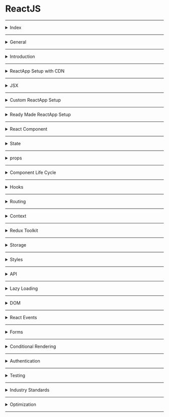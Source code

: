 # ReactJS

---

<details>
<summary>Index</summary>

## Index
* General 
* Introduction
* ReactApp Setup with CDN
* JSX
* Custom ReactApp Setup
* Ready Made ReactApp Setup
* React Component
* State
* props
* Component Life Cycle
* Hooks
* Routing
* Context
* Redux Toolkit
* Storage
* Styles
* API
* Lazy Loading
* DOM
* React Events
* Forms
* Conditional Rendering
* Authentication
* Testing
* Industry Standards
* Optimization

</details>

---

<details>
<summary>General</summary>

## General

### Emmet
Emmet is a tool that helps developers write and edit code more quickly. 
It provides a collection of shortcuts that can be expanded into full blocks of code with a simple command.
* Show the Suggestions : `ctrl + spacebar`

### Chrome Shortcuts : 
`ctrl + shift + j => open console `
`F12 => close console`

</details>

---

<details>
<summary>Introduction</summary>

## Introduction

### ReactJS
* __React JS__ is an open-source JavaScript library. It was developed by Facebook. 
* React code written by Facebook developers, and maintained by Facebook.
* ReactJS is used to building __user interfaces__.  
* we can create __Single Page Applications (SPA)__ by using ReactJS.
* React allows us to create __reusable components__ and __Composable Components__. 
* React at the end of the day is just Javascript.

 ### Advantages of ReactJS
 * Open Source
 * Easy to Learn
 * Large Community
 * SPA Applications
 * Reusable of components
 * Virtual DOM

 ### React Version
Now I am using latest version.
  `react@18.2.0`

</details>

---

<details>
<summary>ReactApp Setup with CDN</summary>

## ReactApp Setup with CDN

### Running Javascript in HTML
We can run JavaScript in HTML using the HTML `<script>` element. It is used to include JavaScript in HTML.
Here the __type__ attribute specifies the type of the `<script>`.

```html
<script type="text/javascript">
    const rootElement = document.getElementById("root");

    const element = document.createElement("h1");
    element.textContent = "Hello World!";
    element.classList.add("greeting");
    console.log(element)

    rootElement.appendChild(element);
</script>
```

### Running External Javascript in HTML
We can run JavaScript in HTML using the HTML `<script>` element. It is used to include JavaScript in HTML.
Here the __type__ attribute specifies the type of the `<script>`.
To include an external JavaScript file, we can use the HTML `<script>` element with the attribute __src__.
The __src__ attribute specifies the path of an external JS file.

```html 
<!--JS Code-->
<script type="text/javascript" src="./index.js">

```

### ReactJS with CDN

#### CDN 
__CDN__ stands for __Content Delivery Network__  
* React CDN code is a plain javascript, So ReactJS is javascript library.
* with React CDNs Browser understand the React JS.

```html 
    <!--CDN Links-->
    <script crossorigin src="https://unpkg.com/react@18/umd/react.development.js"></script>  <!--React-->
    <script crossorigin src="https://unpkg.com/react-dom@18/umd/react-dom.development.js"></script> <!--ReactDOM-->
```

* Why two CDN files?
   - React not only works on browsers, it also works on mobile phones as __react Native__.
   - React works on different places.  

* Now we can Write ReactJS code in external js file.


### React Element
* `React.createElement()` method used to create an element using React JS.  
* It is similar to the `document.createElement()` method in regular Javascript.
* Syntax : `React.createElement(type, {attributes}, children)`
* type => tag names => `h1`, `div`
* attributes => `className`, `onClick`, `id`
* children => `"Hello World"`, `<h1>Hello Universe</h1>` 

* attributes and children are optional.

```js 
// Heading Element
const Heading = React.createElement("h1", {className: 'greeting'}, "Hello World")
```

### ReactDOM
__ReactDOM__ connect to the __Real DOM__.
* `ReactDOM.render()` method is used to display the React element.
* Syntax : `ReactDOM.render(reactElement, container); `

reactElement => What to render 
container => where to render


#### Example 

```js 
/*
// html code
<div id="root">
	<div class="parent">
		<div class="child">
			<h1 class="greeting">Hello World!</h1>
			<h1 class="greeting">Hello Universe!</h1>
		</div>
	</div>
</div>
*/

// what to render => // (type, {attributes}, children)
const heading1 = React.createElement(
	'h1',
	{ className: 'greeting' },
	'Hello World!',
);
const heading2 = React.createElement(
	'h1',
	{ className: 'greeting' },
	'Hello Universe!',
);
const child = React.createElement('div', { className: 'child' }, [
	heading1,
	heading2,
]);
const parent = React.createElement('div', { className: 'parent' }, child);
console.log(parent); // Object

// where to render
const rootElement = document.getElementById('root');

// Create root
const root = ReactDOM.createRoot(rootElement);

// Render
root.render(parent);

```

</details>

---

<details>
<summary>JSX</summary>

## JSX
__JSX__ stands for __JavaScript XML__
* ReactJS introduced a new HTML like syntax named JSX to create elements. So, JSX makes life easier.
* Web browsers can only read regular JS.
* Our browser cannot understand JSX.
* JSX needs to be converted to the regular JS by using Babel.
* JSX allows us to write HTML like Syntax in JavaScript without any `React.createElement()` method.

```js
// JSX Syntax
const element = <h1 className="greeting">Hello World!</h1>;
```

### Babel
* Babel is a JavaScript transpiler.
* Babel converts JSX into Javascript functions that understand the React. 
* React elements are converted into Regular JS.
* We can write a React component without using JSX.
* Anything you can do with JSX can also be done with JavaScript also.
* Flow : JSX => React.createElement() -> Object => HTML code


```js
// BABEL CDN
<script src="https://unpkg.com/@babel/standalone/babel.min.js"></script>
```

```js 

// Without JSX
const Heading = React.createElement(
	'h1',
	{ className: 'greeting' },
	'Hello World!',
);
```

```js 


// With JSX
const Heading = <h1 className="greeting">Hello World!</h1>
```

### JS Code in JSX
we can use curly braces `{}` to write any JS code inside __JSX__.

```js 
 {/* Single line JSX Comment*/}

{/* 
Multiline JSX Comment
Multiline JSX Comment
*/}

const number = 26;
const calculation = <h1>{100+200}</h1>
const dynamicVariable = <h1>{number}</h1>
const templateLiteral = <h1>{`My age is ${number}`}</h1>

```

### React Fragment 
* __Fragment__ is used to return multiple elements from a React component.
*  __Fragment__ is used to group a list of children without adding extra node to the DOM.  
* The __Fragment__ is an alternate way to return a single JSX element. 
* `<></>` is the shorthand tag for `React.Fragment`. 
* The only difference between `<React.Fragment></React.Fragment>` and `<></>` is that the `<></>` does not support the `key` attribute.

```js 
return (
<React.Fragment>
    <Header/>
    <Body/>
    <Footer/>
</React.Fragment>
)

```

```js 
return(
<>
    <Header/>
    <Body/>
    <Footer/>
</>
)

```

```js 
return(
<>
    <Header/>
    <>
        <SideBar>
        <Body/>
    </>
    <Footer/>
</>
)
```

</details>

--- 

<details>
<summary>Custom ReactApp Setup</summary>

## Custom ReactApp Setup

### npm
npm is a packages' manager.
Generally we can say  __node package manager__, but it has no abbreviation.
npm is a standard central repository for all the node packages.
we can easily install any __Node.js__ package or library by using the `npm` command followed by the name of the package.  
Example : `npm install react`


### Local __npm__
Local `npm` helps in managing our React project __dependencies__ by creating a `package.json` file. 
This `package.json` file contains information about our project and the specific packages it depends on. 
It keeps track of the package versions used in our project.
* we use __Local npm__ because we want a lot of packages in our ReactApp.
* `npm` simplifies the process of installing and managing packages in our Node.js projects by providing a centralized repository and a command-line interface to install packages with ease.

### ReactApp Setup
1. Local `npm` setup   
   - `npm init` : This command allows you to provide your own configuration for create `package.json` file.
   - `npm init -y` : This command automatically creates the `package.json` file with default settings, skipping the custom configuration. 
2. `package.json` 
   - This file is mandatory for every project.
   - It is automatically created after `npm` setup.
   - It is used to manage information about the ReactApp, such as its name, version, dependencies, and more.
3. install `DevDependencies`
    - DevDependencies are dependencies required for development purposes only.
    - `DevDependencies` should contain modules/packages a developer needs during development.
    - These packages are necessary only while you are developing your project, not necessary on production.
    - such as, `parcel, webpack, vite`.
   `npm install -D parcel`
4. install `Dependencies`
   - Dependencies are the normal dependencies required for the ReactApp to work.
   - `npm install react` 
   - `npm install react-dom`   
5. `package-lock.json`
   - It is automatically created after dependencies installation.
   - It maintains the exact versions of dependencies.
   - It also keeps track of all the exact versions of the dependencies used in the ReactApp.
6. commands
    - The `npm install` command is used to recreate the node_modules directory.
    - It reads the package.json file and installs all the required packages mentioned in the file.
 

### Versions 
In the `package.json` file, the ~ and ^ symbols are used to define the version ranges for the packages installed.
**~** or **^** in `package.json` file : 
These are used with the versions of the package installed.

* **~**: It will update you to all future patch versions but without incrementing the minor version.
* **^** : It will update you to all future minor/patch versions without incrementing the major version.
* If none of them is present, that means only the version specified in `package.json` file is used in the development.

For example  in `package.json` file:

 ```js
"devDependencies": {
    "parcel": "^2.10.3" // ^ => Will automatically update to future minor upgrades
}
```

 ```js
"devDependencies": {
    "parcel": "~2.10.3" // ~ => Will automatically update to future patch upgrades
}
```

 ```js
"devDependencies": {
    "parcel": "2.10.3" // No automatic upgrade
}
```

### npx
   - `npx` is a tool that comes with `npm`, when you installed npm above 5.2.0 version then automatically `npx` will be installed. It is a npm package runner that can execute any package that you want from the npm.
   - `npx` command is used to execute the package.
   - Example : `npx parcel index.html`
   - After Executing `npx parcel index.html` package Automatically two Folders are created .
      * `.parcel-cache`
      * `dist`

### node_modules
- `node_modules` folder like a cache for the external modules that your project depends upon.
- The `npm install` command is used to recreate the node_modules directory using the `package-lock.json` file.
- When you `npm install` them, they are downloaded from the web and copied into the node_modules folder and Nodejs is trained to look for them there when you import them(without a specific path).
- Here we can store all the superpowers.
- `Don't push node_modules`in GitHub because it contains lots of files(more than 200 MB), it will cost you memory space.
- we don't put "node_modules" into git, because our `package-lock.json` file have sufficient information to recreate node_modules.  
`package-lock.json` file keep & maintain the versions of everything in node_modules.

### Scripts 
  * server start
     - we can add key for avoiding every time start server `npx parcel index.html`.
     - `"start" : "npx parcel index.html"`
     - Now we can start the server with `npm run start` or `npm start`.
  * App build 
      - `"build": "npx parcel build index.html"`  
      - Now we can build the app with `npm run build`.  	
  * `npx = npm run`  
```js 
   "scripts": {
		"start": "parcel index.html",
		"build": "parcel build index.html",
		"test": "jest"
	},     
```

### stop the server
   - `ctrl + c`

### .gitignore
* Anything which can be auto-generated should be put inside `.gitignore file`.  
* The `.gitignore file` is a text file that tells `Git` which files or folders to `ignore` in a project during commit to the repository.  
* For example, For security, the security key files and API keys should get added to the `.gitignore`.

The entries in this `.gitignore` file can also follow a matching pattern.

```bash
# is used to add comments to a .gitignore file

* is used as a wildcard match
/ is used to ignore pathnames relative to the .gitignore file
```

```bash
# Ignore node_modules folder
node_modules

# Ignore all text files
*.txt

# Ignore files related to API keys
.env

```

### package-lock.json
* `package-lock.json` is a file that helps future developers and automated systems to easily download and install the same dependencies as your project.
* It also allows you to switch to previous versions of the dependencies without actually saving changes to the node_modules folder.
* The `package-lock.json` file contains important information about the dependencies and their specific versions used in your project. If you modify or delete this file, it can cause problems with the dependencies when deploying your project in the production environment. It's best not to modify the package-lock.json file because __npm__ automatically handles it for you to ensure the correct dependencies are installed.

### Q: What is the `dist` folder?
we run command `npx parcel index.html` this will create a faster development version of our project & serves it on the server.  
The /dist folder contains the minified version of your source code that is used in production for web applications.  It includes all the necessary files and modules that have been optimized and made as small as possible. This folder holds the final code that is ready to be deployed and used by users.  
`npx parcel build index.html` it creates a lot of things, minify your file. and "parcel will build all the production files to the dist folder".

### Q: What is `browserslist`?
A: `Browserslist` is a tool that allows specifying which browsers should be supported in your frontend app by specifying "queries" in a config file. It's used by frameworks/libraries such as React, Angular and Vue, but it's not limited to them.

### parcel 
parcel is basically a bundler.  
It is bundle our application. 
it takes all your files and bundle into one file.

### App Example 

```js 
import React from 'react';
import ReactDOM from 'react-dom';

// what to render
const parent = (
	<div class="parent">
		<div class="child">
			<h1 className="greeting">Hello World!</h1>
			<h1 className="greeting">Hello Universe!</h1>
		</div>
	</div>
);
console.log(parent); // Object

// where to render
const rootElement = document.getElementById('root');

// Create root
const root = ReactDOM.createRoot(rootElement);

// Render
// The `ReactDOM.render()` method returns only one element in render.
root.render(parent);

```

</details>

--- 

<details>
<summary>Ready Made ReactApp Setup</summary>

## Ready Made ReactApp Setup
Creating a real-world application involves a lot of setup because a large number of components need to be organised.
1. create-react-app
2. create-vite

### Create React Application
1. Install `Node.js` from the official website.
2. Install Create React App globally
    * `npm install -g create-react-app`
3. Create a new React project
    * `npx create-react-app myapp`
    * It generates a ready-made React application setup.
4. Navigate to the project folder
    * `cd myapp`
5. Start the development server 
    * `npm start`
6. Now you can work on your React Project


### Bundler 

#### Javascript Bundlers
* Bundlers are tools that help manage and combine different pieces of JavaScript code. 
* To use a tool or library in our code, we need a package manager like `npm` or `yarn`.  

`npm install webpack --save-dev`
`npm install parcel --save-dev`

In React, to get external functionalities, we use Bundlers.  
1. Parcel
2. Webpack -> Create React App
3. Vite -> React Vite

#### Common Bundler Features
1. Local Server => It creates a Local server 
2. Port Number
3. Tree Shaking
4. Minification
5. HMR (Hot Module Reload) -> File Watcher Algorithm
6. Bundling -> Dev Build
7. Error Suggestions
8. Image Optimization
9. Clearing our code
10. Caching - Faster Builds =>  Super Fast build algorithm
11. Compatible with older version of browser 


### Minification 
* Minification is the process of making your code and markup smaller by removing unnecessary spaces, line breaks, and other characters that are not essential for the code to run correctly. It aims to reduce the size of the files to optimize website performance and improve loading times.
* When you write code or markup for a website or a script file, you typically use indentation, line breaks, and comments to make it more readable and understandable for yourself and other developers. However, when the code gets sent over the internet to the user's browser, all of these extra characters are not necessary for the browser to understand and execute the code.

### Tree Shaking 
* `Tree shaking` is process of removing the unwanted code that we do not use while developing the application. 
* Tree shaking is a dead code elimination technique that is applied when optimizing code.
* Example :  We are importing a library which has a lot of functions (20 functions). then, all those 20 functions will come into your code. But in my app, I may want to use only 1 or 2 out of it.  
Here Parcel will ignore all the unused code.  

### HMR (Hot Module Reload)
* `HMR (Hot Module Replacement)` - adds, or removes modules while an application is running, without a full reload.
* There is `File Watcher Algorith` (Written in C++). It keeps track of all the files which are changing realtime & it tells the server to reload.  


### Q: What is `.parcel-cache`?
A `.parcel-cache` is used by parcel(bundler) to reduce the building time.
It stores information about your project when parcel builds it, so that when it rebuilds, it doesn't have to reparse and re-analyze everything from scratch. It's a key reason why parcel can be so fast in development mode.

### Q: What is the `dist` folder?
we run command `npx parcel index.html` this will create a faster development version of our project & serves it on the server.  
The /dist folder contains the minified version of your source code that is used in production for web applications.  It includes all the necessary files and modules that have been optimized and made as small as possible. This folder holds the final code that is ready to be deployed and used by users.  
`npx parcel build index.html` it creates a lot of things, minify your file. and "parcel will build all the production files to the dist folder".


</details>

---

<details>
<summary>React Component</summary>

## React Component
* A Component is a normal JS function that returns a JSX element. 
* End of the day any Component is JS Object.

```js 
// Component
const Welcome = () => <h1 className="message">Hello World</h1>;
```

* Generally developers are used Component name as PascalCase.
* PascalCase is recommended for naming convention of Component.

### Call the Component

```js
// Return JSX
return (
    <div>
        {Welcome()}
        <Welcome/>
        <Welcome></Welcome>
    </div>
 
)

```

### Call the Element

```js 
const myElement = <h1>Hello World</h1>;
const number = 27;
	// Return JSX
	return (
		<div>
			{/* ----- React Element Calling ----- */}
			{myElement}
			
			{/*----- JScode in JSX-----*/}
			{number}
			<h1>{number}</h1>
			<h1>{`My age is ${number}`}</h1>
			{console.log('Hello JS Code')}
		</div>
	);
```

### Export/Import
In __ES6__, the `export` and `import` keywords are used to write JS code one file and use it in another file.
__ES6__ provides `export` a module and `import` in another module to use it.   

1. Default Export/Import
    - `export default MyComponent`; 
    - `import MyComponent from "./path"`;
2. Named Export/Import
    -   `export const MyComponent1 = <h1>MyComponent</h1>;`
    -   `import {MyComponent} from "./path";`
3. __as__ import 
   - `import {MyComponent as Heading} from "./path"`;  
   - In `*`, it is used to import the whole module as a component and access the components inside the module.

```js
// MyComponent File
export const MyComponent1 = () => {}
export const MyComponent2 = () => {}
export const MyComponent3 = () => {}
``` 

```js
import * as MainComponents from "./MyComponent";

return (
    <MainComponents.MyComponent1 />
    <MainComponents.MyComponent2 />
    <MainComponents.MyComponent3 />
)

```

### We can use `Named export` and `Default export` together.
```js
export const MyComponent1 = () => {}
export const MyComponent2 = () => {}

const MyComponent = () => {}

export default MyComponent;
```

```Javascript
import MyComponent, {MyComponent1, MyComponent2} from "./MyComponent";
```

### Reusable Component
A Component is a piece of code that can be used in various parts of an application.
* We can write Component once and use it multiple times.
* We can use number of times of same component.

```js 
// Import External Components
import Child from './components/Child'

const Parent = () => (
    <div>
        <Child greeting="Hello" name="Praveen Ande"/>
        <Child greeting="Hello" name="Brenden Eich"/>
    </div>
)

// Default Export 
export default Parent;

```

```js 
const Child = (props) => {
// props object Destructuring
const {greeting, name} = props;

// Retur JSX 
return (
       <div>
          {greeting} {name}
       </div>
  );
};
```

### Composable Component
If one Component is used inside another Component. Then it is called Component Composition.

```js 
import MyComponent from "./MyComponent";

return (
    <div>
        <MyComponent/>
        <MyComponent/>
        <MyComponent/>
    </div>
)
```

### HOC
__HOC__ stands for __Higher Order Component__  
A __Higher Order Component__ is function that takes a component and modify some changes and return back as a new component.

```js 
import React from 'react';

// Header component
const Header = () => <h1>This is a header</h1>;

// Define a higher-order component
const withRedColor = (Component) => {
    return () => (
        <div style={{ color: 'red' }}>
            <Component />
        </div>
    );
};

// Usage
const RedHeader = withRedColor(Header);


```

### Pure Function
In Javascript, when functions returns same output when same input is passed is called Pure functions. It is like returning same data for same input. So in pure function output only depend on its input arguments. Pure functions does not produce any side effects as well.

```js
function Add(num1, num2){
  return num1 + num2;
}

let output = Add(1,2);
console.log(output);  // 3
```

### Pure Component
We know that in React we can create a component in two different ways that one is Class component/ Stateful component and another is Functional component/Stateless component.  
A React component can be considered pure if it renders the same output for the same state and props.
Pure component does not give any side effects.
We can convert component to pure component as below:

* For __class components__ react provides `React.PureComponent` base class.
* For __Functional component__ react provides `React.memo`.


### React.PureComponent
Now, by extending `PureComponent` instead of `Component`, this class benefits from the default `shouldComponentUpdate` method provided by PureComponent, which performs a shallow comparison of __props__ and __state__ to determine if a re-render is necessary. In this specific example, since the name state doesn't change during the changeName method, the PureClassComponent won't re-render unnecessarily.

```js
import React, { PureComponent } from "react";

class PureClassComponent extends PureComponent {
  constructor() {
    super();
    this.state = {
      name: "React JS"
    };
  }
    
  // Methods  
  changeName = () => {
    this.setState({ name: "React JS" });
  };

  render() {
    console.log("PureClassComponent -- Render method called");
    
    // Return JSX
    return (
      <div>
        <p> Name is : {this.state.name} </p>
        <button onClick={this.changeName}>Change Name</button>
      </div>
    );
  }
}

export default PureClassComponent;

```

### React.memo
* `React.memo` is similar to `React.PureComponent` and it is for functional component instead of class component. 
* It memoize the Component. The Component is re-recreated when props or state of the Components Updated. 
* you can avoid re-rendering when the same props and state of the Component.
* The `memo` function is used for memoizing functional component to prevent unnecessary renders.

```js 
import React, { memo } from "react";

const MyComponent = ({ name = "Default Name" }) => {
  return (
    <div>
      {console.log("MyComponent render")}
      <label>
        <b>{name}</b>
      </label>
    </div>
  );
};

export default memo(MyComponent);

```

### Types of Components
1. __Class__ Component
2. __Functional__ Component

#### Class Component
* If class name starts with Capital letter then only react treats as Component otherwise react treats as HTML Element.
* The component name should always be in the pascal case.
* Class Component we can call as **stateful** Component.
* A class component requires you to extend from React `Component` and create a `render` method that returns a JSX element.

```js
// The `extends` keyword is used to inherit methods and properties from the `React.Component`.
import { Component } from "react";

class App extends Component {

  // Updating
  render() {

    // Return JSX
    return <div>App Component</div>;
  }
}
```

```js
/* -----> Third Party Packages <----- */
import React, { Component } from "react";

/* -----> Class Component <----- */
class App extends Component {
  // Initialization
  constructor(props) {
// `super(props)` is used initialize the properties of Parent when we initialize our component.

    super(props);
    this.state = { name: "Ande Praveen" };
  }

  // Methods
  timer = () => {
    console.log("timer Method");
  };

  clearTimer = () => {
    console.log("clearTimer Method");
  };

  // Mounting
  componentDidMount() {
    this.apiCall();
    console.log("App Component Mounted");
  }
    
// Update
 componentDidUpdate(){
console.log("componentDidUpdate called");
}

  // Unmounting
  componentWillUnmount() {
    this.deleteApiCall();
console.log("App Component Unmounted");
  }

  // Updating
  render() {
    console.log("render method")

    // Return JSX
    return <div>App Component</div>;
  }
}

/* -----> Default Export <----- */
export default App;

```

#### Functional Component
  * A functional component is just a JavaScript function that accepts props as an argument and returns a React JSX element.
  * There is no render method used in functional components.
  * If component have don't have any state, then It is called Stateless component.
  * React lifecycle methods `(constructor, componentDidMount, componentWillUnmount, render ...etc.)` cannot be used in functional component.

```js 
const App = () => {
  
  // Return JSX
  return (
    <div>App Component</div>
  )
}
```

</details>

---

<details>
<summary>State</summary>

## state
* State is created and managed within the component, similar to a variable declared within the function.
* State is used to store the component's data that changes over time.
* We can update state 
  - `setState` method in class Component
  - `const[name, setName] = useState` hook in Functional Component
* when the state changes, automatically the component re-renders.
* If we try to update the state directly then it won't re-render the component.
* state should be immutable

### setState
The setState is a method to modify the current state.
When the state object changes, the component re-renders.

```js 
// Initialization
  constructor(props){
        super(props)
        this.state = {count:0}  // When the state object changes, the component re-renders.
    }

// Methods
    onIncrement = () => {
        // updating state
        this.setState((prevState) => ({count:prevState.count+1}))  // Function as an argument
    }

    onReset = () => {
		// updating state
        this.setState( {count:0} )  // Object as an argument
    }

```

### setState() callback function
The `setState()` method is a asynchronous, it takes an optional callback parameter that can be used to make updates after the state is changed.

```js  
this.setState({key1:value1}, callback)
```

### React Batch Updating
React combines multiple `setState()` calls into single update.

```js 
import { Component } from "react"

class App extends Component {
  state = { count: 0 }

  onIncrement = () => {
    this.setState((prevState) => ({ count: prevState.count + 1 }))
    this.setState((prevState) => ({ count: prevState.count + 1 }))
    this.setState((prevState) => ({ count: prevState.count + 1 }))
  }

// when you click on the Increase button only one time render will be triggered.

  render() {
    const { count } = this.state
    console.log("render() called")
    return (
      <>
        <p className="count">Count {count}</p>
        <button onClick={this.onIncrement}>Increase</button>
      </>
    )
  }
}

export default App
```

`output : count is 3`

</details>

---

<details>
<summary>props</summary>

## props

* `Props` stands for __Properties__.
* We can pass information from __Parent Component__ to __Child Component__ by using props.
* props are just normal arguments.
* In functions, It is like pass arguments to a function.
* In Component, It is like pass properties to a component.
* props are used in React to pass data from one component to another (from a parent component to a child component).
* The child component accept props as parameters and can be accessed directly.
* Child Component can't change the props.
* props are immutable. A component cannot change the props.
* props are read-only.

```js 
// Import External Components
import Child from './components/Child'

const Parent = () => (
<div>
    <Child greeting="Hello" name="Praveen Ande"/>
    <Child greeting="Hello" name="Brenden Eich"/>
</div>
)

// Default Export 
export default Parent;

```

```js 
const Child = (props) => {
// props object Destructuring
const {greeting, name} = props;

// Retur JSX 
return (
    <div>
        {greeting} {name}
    </div>
);
};

// Default Export
export default Child;
```

### Prop Drilling
Prop Drilling is a process in which Props are passed from one Component to another Component that does not need the data but only helps in passing it through the tree.

Example : We have grand, parent, and child components. In this scenario, we want to pass props from the grand to the child. However, the parent component acts as a mediator, receiving props from the grand and passing them to the child.

### `key` prop in listItem
* A `key` is a special attribute you need to include when creating list of elements in React. Keys are used in React to identify which items in the list are changed, updated, or deleted.
* Otherwise, React cannot understand which item is newly added or removed or modified.
* without key property react re-render the all the list items.
* Most often, we would use IDs (uniqueNo) from our data as keys.
* We tell the difference among its siblings of list.

```js 
  return (
    <ul>
      {items.map((item, index) => (
        <li key={index}>{item}</li>
      ))}
    </ul>
  );
```

* Don't use __index__ as a key. please use __unique id__.
* Yes, we can use the `index as keys`, but it is not considered as a good practice to use them because if the order of items may change.

### defaultProps
`defaultProps` is a property in React Component used to set default values for the props.
This is similar to adding default parameters to the function.

```js 

/* -----> Components <----- */

const Welcome = (props) => {
    const {greeting, name} = props

    // return JSX
    return(
        <div>
            <h1>
                {greeting}, {name}
            </h1>
        </div>

    )
}

/* -----> Default Props <----- */
Welcome.defaultProps = {
    name: "Rahul",
    greeting: "Hi"
};


/* -----> Default Export <----- */
export default Welcome;

```

### props are de-structured on Fly 

```js
const App = () => {
  return (
    <div className="App">
      <MyComponent name="Praveen" age={20}/> {/* name and age are props */} 
    </div>
  )
}
```

```js
// Destructure on Fly
const MyComponent = ({name, age}) => {
return (
    <h1>{name}</h1>
    <h1>{age}</h1>)
}
```

### children prop
`Children` is a prop that allow you to pass components as data to other components. The data between component's __opening__ and __closing__ tag will be passed to other component as children prop.

```js 
const Message = (props) => {
const first = props.children[0]
const last = props.children[1]
return (
   <div>
      {first}
      {last}
  </div>
);

}

export default Message
```

```js 
import Message from './components/Message';

const App = () => (
  <Message>
    <span>Hello</span>
    <span>World</span>
</Message>
)

export default Message
```

### Unidirectional
* The data flow of React is a Unidirectional data flow.
* Unidirectional data flow means a __one-way__ data flow where the data has only one way to be passed to all the child components.
* It means only one component can maintain and update the `state`. The state is passed to the child components through props.
* When we want to update the state by the event triggered in the child component, we can't directly change the props in child components as props are read-only.

Some of the advantages of Unidirectional data flow are:
* we have more control over the data
* Easier to debug as we know what data is coming from where

![Unidirectional Data Flow](https://res.cloudinary.com/dwrwbjd3h/image/upload/v1711017660/portfolio/markdown/react/dataflow.webp)

</details>

---

<details>
<summary>Component Life Cycle</summary>

## Component Life Cycle
__Component Life Cycle__ is a different Stages of the Component during its existence.
![Class Component Life Cycle](https://res.cloudinary.com/dwrwbjd3h/image/upload/v1711017681/portfolio/markdown/react/Life_Cycle.png)

### Component Stages
1. Mounting
2. Updating
3. Unmounting

#### Mounting
In the Mounting Stage, the instance of a component is created and inserted into the Real DOM.

#### Updating
In Updating Stage, the component is updated whenever there is a change in the component's state. 

#### Unmounting
In Unmounting Stage, the component instance is removed from the DOM. 

### React phases
1. render phase => creating the virtual DOM => constructor + render
2. commit phase => DOM updated in single batch 

### Class Component Life Cycle methods
It is How the class based component in mounted on the Real DOM.  
when the class loads, automatically constructor is called.

1. constructor => initialize the properties and state
2. render => return JSX
3. componentDidMount => after component mounted => Initial render
4. componentDidUpdate => after first render
5. componentWillUnmount => after component unmounted

### Life Cycle Methods Flow
* Mounting Phase
  - constructor()
  - render()
  - componentDidMount ()
* Updating Phase
  - render()
  - componentDidUpdate()
* Unmounting Phase
  - componentWillUnmount()


#### constructor()
The `constructor()` method is used to setup the initial state and initialize the instance of properties.
  
```js 
 constructor(){
super(props);
this.state = {key:"value"}
}
```

#### render()
The `render()` method is used to return the JSX that is displayed in the UI.
If more than one JSX element is to be rendered, then they must be grouped using a container element or use React fragment.
The `render()` is called whenever there is a change in the component's state.

#### componentDidMount()
The `componentDidMount()` method allows us to execute the React code After Initial render (placed in the DOM).
Examples : make API calls, Timers

#### componentWillUnmount()
The `componentWillUnmount()` is invoked immediately before a component is unmounted or destroyed. All the cleanup activities are performed in this method. 
The `componentWillUnmount()` is useful for the cleanup of the application when we switch routes from one place to another. 
Example : clearInterval, clearTimeout, Canceling network requests

</details>

---

<details>
<summary>Hooks</summary>

## Hooks
React Component -> Normal JS Function
React Element -> Normal JS Object
React Hook -> Normal JS FUnction with superpowers

### React Hooks Theory
* In React version 16.8, React introduced a new pattern called Hooks. 
* React Hooks are Normal JS Utility Functions.
* with the help of Hooks we can add __state__, __context__ and __lifecycle__ methods to the Functional Component.

#### React Hooks Advantages
* Components become simple and easy to understand.
* fewer lines of code.
* No need of switching between class & Function Components.

### React Hooks
1. State
    * useState()
    * useReducer()
2. Side Effects
    * useEffect()
    * useLayoutEffect() 
3. Context
    * useContext()
4. Reference
    * useRef()  
5. Memoize 
    * useMemo()
    * useCallback()
    * Memo()
6. Own Hooks
    * useCustomHook

### Rules of React Hooks 
* You must import Hooks from "react".
* Hooks can only be called inside React function components.
* Hooks can only be called at the top level of a component.

#### useState()
* `useState` hook is used to maintain the local state in Functional Component.
* The `useState` hook is a special function that takes the `initialState` as an argument and `returns an array` of two entries.

 ```js
	const counterArray = useState(0);
	const counter = arr[0];
	const setCounter = arr[1];
```

```js
import {useState} from "react";
import MyComponent from "./MyComponent"

const Example = (props) => {
  // Local State - Super powerful variable
const [state, setState] = useState(initialstate);
const [counter, setCounter] = useState(0)

  return <MyComponent/>;
}
```

```js 
// value => Independent
setterFunction(nextValue);

// callback => Dependent
setterFunction((prevState) => nextState);
```
* When a state (Data Layer) variable is updated, React re-renders the component. 
* when re-render happens UI layer will change.
* whenever State variables update, react triggers a reconciliation cycle(re-renders the component) 

#### useReducer()
This is also add Local State to the Component.  
It used to manage the complex state. 

```js
import {useReducer} from "react"

const Example = (props) => {
  // Local State
const [state, dispatch] = useReducer(reducer, initialValue);

  return <MyComponent/>;
}
```
* when called dispatch functions, It triggers the reducer function and reducer takes 2 arguments currentState and dispatchAction. 
* what we are returning from reducer function that is stored in state.
* Best way to write reducer functions in separate file in Helpers Folder.

```js 
import{ useReducer } from 'react';

const App = () => {

	// Methods
	const counterReducer = (prevState, action) => {
		const { type, payload } = action;
		console.log(type, payload);
		let newState;
		if (type === 'increment') {
			newState = prevState + payload;
		} else {
			newState = prevState;
		}
		return newState;
	};

	// Initialization
	const [counter, dispatchCounter] = useReducer(counterReducer, 0);

	// Return JSX
	return (
		<div >
			<p>counter : {counter}</p>
			<button
				onClick={() =>
					dispatchCounter({ type: 'increment', payload: 1 })
				}
				type="button"
			>
				+
			</button>
		</div>
	);
};

export default App;

```

#### useEffect()
* The `useEffect` Hook is used to Execute Logic after the Component render.
* The `useEffect` Hook allows you to  `eliminate side effects` in your components.
* we can say `useEffect` is combination of `componentDidMount`, `componentDidUpdate`, `componentWillunmount`.
* `useEffect(callback, [])`
* Example : Making API calls, Timer Functions, ...etc

```js
useEffect(() => {}, [])
// `() => {}` is callback function 
//  `[]` is called a empty dependency array. 

```

```js 
useEffect(() => {
	console.log("I run everytime this component re-renders")
});
```

```js
useEffect(() => {
	console.log("I Only run once (When the component gets mounted)")
}, []);
```

```js
useEffect(() => {
	console.log("I run every-time when my any change in conditions")
}, [condition1, condition2]);
```

**Example** : 

```js  
import {useState, useEffect} from 'react'

const Clock = () => {
  const [date, setDate] = useState(new Date())

  useEffect(() => {
    const timerId = setInterval(() => {
      setDate(new Date())
    }, 1000)
    
    // Return will Execute before component Unmount
    return () => clearInterval(timerId)
  }, [])

  return (
      <p>{date.toLocaleTimeString()}</p>
  )
}

export default Clock

```

#### useLayoutEffect()
* `useLayoutEffect` runs synchronously after a render but before the UI Layer is updated. 
* It means `useLayoutEffect` runs first than `useEffect`
* The `useLayoutEffect` function is triggered synchronously before the DOM mutations are painted. However, the `useEffect` function is called after the DOM mutations are painted.

#### useContext()
we can access __React Context__ Object with `useContext()` hook.

```js 
import React from 'react';
import { useContext } from 'react';

import MyContext from '../../context/MyContext.js';

const Child = () => {

	const { name } = useContext(MyContext);
	console.log(name);
	// Return JSX
	return <div>Child</div>;
};

export default Child;

```

#### useRef()
* The `useRef` Hook is used to update some value in your component, but no need to re-render.
* `useRef` is remembered the value.
* we can access the DOM elements. we can interact with HTML DOM without re-render.

**Types of Variables** :
1. normal variables
2. state variables
3. ref variables

When Update the state, Component will re-render.
* normal variables are reset by re-render when we change state.
* when re-render happens, state variable not be reset.
* when re-render happens, ref variable not be reset.

**Usage of useRef** : 
1. DOM manipulation
2. Memorization 

```js 
const ref = useRef(initialValue)
```

```js 
import { useRef } from 'react';

const App = () => {
	console.log('App Component');
    
    // select the Element
	let heading = useRef(null);
	console.log(headingElement);

	// Return JSX
	return (
		<div>
			<h1 ref={heading} className="in-active">
				This Heading Tag
			</h1>
			<button
				type="button"
				onClick={() => {
					// the component will not re-render when changes done with useRef
					heading.current.classList.toggle('active');
					heading.current.classList.toggle('in-active');
				}}
			>
				Click
			</button>
		</div>
	);
};

export default App;

```

#### useMemo
* `useMemo` Hook memoize the Heavy Operation result.
* `useMemo` Hook increases the performance of your application.
* When the component is re-rendered, the callback function will be executed when the values in the dependency array change.
* It stops the function execution when same dependency array values of re-render.
  
```js
const memozedValue = useMemo(heavyCalculationFunction, [dependencies])
```

```js 
import React from 'react';
import { useMemo, useState } from 'react';

const App = () => {
	console.log('App Component');

	const [isDone, setIsDone] = useState(true);

	let a = 10;
	let b = 20;

	// Methods
	const sum = (num1, num2) => {
		console.log('sum Method'); // Look Here
		return num1 + num2;
	};

	let result = useMemo(() => {
		console.log('useMemo Call'); // Look Here
		const add1 = sum(a, b);
		return add1;
	}, [a, b]);

	console.log(result);

	// Return JSX
	return (
		<div>
			<button
				type="button"
				onClick={() => {
					setIsDone(!isDone);
				}}
			>
				Update State
			</button>
		</div>
	);
};

export default App;

```

#### useCallback()
* `useCallback` Hook memoize the Function Definition.
* `useCallback` Hook increases the performance of your application.
* When the component is re-rendered, the callback function will be re-created when the values in the dependency array change.
*  using `useCallback` to prevent unnecessary re-creation of the function on each render.
* useMemo(fn, []) => memoize the Function returned Value
* useCallback(fn, []) => memoize the Function Definition

```js 
const cachedFn = useCallback(fn, [dependencies])
```

```js 
import { useCallback, useState } from 'react'

let fnCount = new Set();

const CallbackHook = () => {

    const [isDone, setIsDone] = useState(true)

    const fn = useCallback(() => {
        console.log("Hello World")
    }, [])

    fnCount.add(fn)

    console.log(fnCount)

    return (
        <div>
            <button onClick={() => setIsDone(!isDone)}>click</button></div>
    )
}

export default CallbackHook

```

#### memo
* It  memoize the Component. The Component is re-recreated when props or state of the Components Updated.

#### Own Hook
* we can create own hooks for Single Responsibility priciple. 
* Hooks are utility functions.
* Hooks are basically normal JS functions.
* we should mention `use` word before custom hook for identify a custom hook.
* use is not a mandatory, it is recommended. most of the developers uses the **use** word.
* custom hooks are More Readable and Reusable.

```js  useGetAPIData.js
// Hooks
// Custom Hooks

import { useEffect, useState } from 'react';

export const useGetAPIData = (apiUrl) => {
	console.log('useGetAPIData Custom Hook');
	
	// Local State
	const [data, setData] = useState([]);
	
	/ Methods
	const getData = async (url) => {
		const options = {
			method: 'GET',
		};
		
		const response = await fetch(url, options);
		const data = await response.json();
		setData(data);
	};

	// Mounting
	useEffect(() => {
		getData(apiUrl);
	}, []);

	// Return Data
	return data;
};

```

```js App.js
import React from 'react';
import { useGetAPIData } from './utilities'; // Custom Hooks

const App = () => {
	console.log('App Component');

	const apiUrl = 'https://fakestoreapi.com/products/1';
	const data = useGetAPIData(apiUrl);
	console.log(data);

	// Return JSX
	return <div>Custom Hook</div>;
};

export default App;

```

</details>

---

<details>
<summary>Routing</summary>

## Routing
* In React, routing refers to the process of managing and navigating between different views or pages in a single-page application (SPA). 
* React doesn't come with built-in routing functionality, so developers often use third-party libraries like `react-router-dom` to implement routing in their applications.
* `react-router-dom` is a popular library used for implementing routing in React applications.

### SPA
__SPA__ stands for __single page application__
* __SPA__ enables users to move between different parts of the application without the need of a full page reload. 
* React is mainly used to build single-page applications.
* In a single page application, all URLs are associated with a single HTML page.
* On navigating we only get the additional content(Component => HTML, CSS, JS).
* Single Page Application helps in faster page loading since they load only necessary Component (HTML, CSS, JS) resources on subsequent requests.
* __SPA__ is a web application that dynamically updates the webpage without reloading/refreshing the entire page. 
* All the HTML, CSS, JS are retrieved in the initial load and other data/resources can be loaded dynamically whenever required.

### MPA 
__MPA__ stands for __Multi-page application__
* In a Multi-page application, Every URL is associated with corresponding resources (HTML, CSS, JS).
* The browser downloads these resources when you access them or navigate between URLs.


### Q: What is the difference between `Client Side Routing` and `Server Side Routing`?
A: In `Server-side routing or rendering (SSR)`, every change in URL, http request is made to server to fetch the webpage, and replace the current webpage with the older one.  
In `Client-side routing or rendering (CSR)`, during the first load, the webapp is loaded from server to client, after which whenever there is a change in URL, the router library navigates the user to the new page without sending any request to backend. All `Single Page Applications uses client-side routing`. 

### To implement __routing__, React Router provides various components.
   - BrowserRouter
   - Routes
   - Route
   - Link
   - Navigate
   - withRouter

###  BrowserRouter
To add routing, wrapping all the components with `BrowserRouter`.

### Route
The `Route` Component renders specific UI component when path matches current URL. 

### Link
Don't use `<a></a>` tag,  because the whole page get reload with anchor tag.
so use `<Link>` component of `react-router-dom`  
you can navigate to other page without reload the full page.
The `to` prop specifies absolute path.

```js 
import { Link } from "react-router-dom";

const Header = () => {
  return (
    <nav>
      <ul>
        <li>
          <Link to="/">Home</Link>
        </li>
        <li>
          <Link to="/greeting">Greeting</Link>
        </li>
      </ul>
    </nav>
  );
};

export default Header;
```

### Navigate
navigate Component is used to redirect to another path.

```js 
  <Navigate to="/home" replace={true} />
```

### withRouter (older version)
To provide __Routing default properties__ prop to other components, we can wrap it with the withRouter function while exporting it.
`export default withRouter(Header)`

### Route Props
when a component is rendered by the Route, some additional props are passed.
* match
* location
* history


### BrowserRouter 

```js 
/* -----> Third Party Packages <----- */
import React from 'react';
import { BrowserRouter, Route, Routes } from 'react-router-dom';

/* -----> External Components <----- */
import Header from './Layouts/Header';
import FirstPage from './Pages/FirstPage';
import SecondPage from './Pages/SecondPage';
import NotFound from './Pages/NotFound';

/* -----> Styles <----- */
import './App.css';

/* -----> Component <----- */
const App = () => {
	// Return JSX
	return (
		<BrowserRouter>
			<Header />
			<Routes>
				<Route path="/first-page" element={<FirstPage />} />
				<Route path="/second-page" element={<SecondPage />} />
				<Route path="/*" element={<NotFound />} />
			</Routes>
		</BrowserRouter>
	);
};

/* -----> Default Export <----- */
export default App;

```

### createBrowserRouter

```js 
/* -----> Third Party Packages <----- */
import React from 'react';
import { createBrowserRouter, Outlet, RouterProvider } from 'react-router-dom';

/* -----> External Components <----- */
import Header from './Layouts/Header';
import FirstPage from './Pages/FirstPage';
import SecondPage from './Pages/SecondPage';
import MoviePage from "./Pages/MoviePage"
import NotFound from './Pages/NotFound';

/* -----> Styles <----- */
import './App.css';

/* -----> Component <----- */
const App = () => {
	console.log('App');

	// Return JSX
	return (
		<div>
			<Header />
			<Outlet /> {/* Outlet is replaced by the Child Component*/}
		</div>
	);
};

// Routing Configuration
const appRouter = createBrowserRouter([
	{
		path: '/',
		element: <App />,
		children: [
			{
				path: '/first-page',
				element: <FirstPage />,
			},
			{
				path: '/second-page',
				element: <SecondPage />,
			},
            {
                path: '/movies/:movieId', //  Dynamic Path
	           element: <MoviePage />,
            } ,
		],
	errorElement: <NotFound />,
	},
]);

const AppLayout = () => {
	console.log('AppLayout');
	return <RouterProvider router={appRouter} />;
};

/* -----> Default Export <----- */
export default AppLayout;

```


```js
 /* -----> Third Party Packages <----- */
import { useParams } from 'react-router-dom';  
 
    // Access Dynamic path parameters 
	const { movieId } = useParams();

/* -----> Export <----- */
export default Card;

```

### Wrapper Component
 Redirection Logic can be reused by separating out into a React Component called Wrapper Component. Each route will be wrapped with it.

```js  
/* -----> Third Party Packages <----- */
import { Route, Navigate } from "react-router-dom";  // routing Components
import Cookies from 'js-cookie'  // Cookies is used to store data on client-side with expiry duration.

// ProtectedRoute is the Wrapper Component
const ProtectedRoute = (props) => {
    console.log("protectedRoute Wrapper Component")
    console.log(props)
    const token = Cookies.get("jwt_token");
    if (token === undefined) {
        return <Navigate to="/login" replace={true} />;
    }
    return <Route {...props} />;
};

/* -----> Default Export <----- */
export default ProtectedRoute;
```

### Router Default Properties
When a component is rendered through the __route__, some of the additional props are passed.

**They are**:
* __match__: The match object contains the information about the path from which the component is rendered.
* __history__: The history object has some methods to control the navigation in the browser. It also maintains the history of the routes we navigated. Some of the methods to control the navigation are history.push, history.replace, etc.
* __location__: The location object contains the information about the current URL.


#### useHistory
The useHistory hook gives you access to the history instance that you may use to navigate.

```js
import { useHistory } from "react-router-dom";

function HomeButton() {
  let history = useHistory();

  function handleClick() {
    history.push("/home");
  }

  return (
    <button type="button" onClick={handleClick}>
      Go home
    </button>
  );
}
```

#### useParams
useParams returns an object of key/value pairs of URL parameters. Use it to access match params of the current `<Route>`.

```js 
import * as React from 'react';
import { Routes, Route, useParams } from 'react-router-dom';

const ProfilePage = () => {
  // Get the userId param from the URL.
  let { userId } = useParams();
  // ...
}

 const App = () => {
  return (
    <Routes>
      <Route path="users">
        <Route path=":userId" element={<ProfilePage />} />
        <Route path="me" element={...} />
      </Route>
    </Routes>
  );
}
```

</details>

---

<details>
<summary>Context</summary>

## Context

### Application
App has 2 layers
1. Data Layer
2. UI Layer
Here, React Context is the Data Layer.

### Props Drilling
* Prop Drilling means passing data from one Component to another Component that does not need the data but only helps in passing it through the tree.
* React App passes data from Parent to Children. It passes oneway data.

### React Context (Global State)
* We can handle the Global State Management with React Context.
* React Context is used to avoid prop drilling.
* If we kept the data on global level then we can access anywhere.
* Lifting The state update

```js
import { createContext } from 'react';

const MyContext = createContext({
	name: '',
	onUpdateName: () => {},
});

export default MyContext;
```

```js 
import React from 'react';
import { useState } from 'react';

import Child from './components/Child';
import MyContext from './context/MyContext';

const App = () => {

	const [name, setName] = useState('Ande Praveen');

	const onUpdateName = (updatedName) => {
		setName(updatedName);
	};

	// React ContextObject
	const valueObject = {
		name,
		onUpdateName,
	};

	// Return JSX
	return (
		<div>
			<MyContext.Provider value={valueObject}>
				<Child />
			</MyContext.Provider>
		</div>
	);
};

export default App;

```

#### Access in Functional Component
we can access __React Context__ Object with `useContext()` hook.

```js 
import React from 'react';
import { useContext } from 'react';

import MyContext from '../../context/MyContext.js';

const Child = () => {

	const { name } = useContext(MyContext);
	console.log(name);
	// Return JSX
	return <div>Child</div>;
};

export default Child;

```

#### Access in class component
```js 
	<MyContext.Consumer>
		{(data) => {
			console.log(data);
		}}
	</MyContext.Consumer>
```
#### Access in Functional Component

```js 
import { createContext } from "react";

import "./styles.css";
import MyComponent from "./MyComponent";

export const MyContext = createContext();

export default function App() {
  return (
    <MyContext.Provider value={{ name: "Praveen" }}>
      <div className="App">
        <MyComponent />
      </div>
    </MyContext.Provider>
  );
}

```

```js 
import { useContext } from "react";
import { MyContext } from "./App";

export default function MyComponent() {
  const { name } = useContext(MyContext);
  return (
    <div className="App">
      <h1>Hello CodeSandbox</h1>
      <p>{name}</p>
    </div>
  );
}

```

</details>

---

<details>
<summary>Redux Toolkit</summary>

## Redux
Redux is a Data Layer.  
Redux is not a mandatory to manage a Global State.
Building small app, there is no need to use Redux.  
Redux is not a part of the **react**. both are separate libraries.
Redux is used to application is very easy to debug.
Redux is used to create a global central Space.
Redux is not only the library for managing the state.
* redux -> Global state management
* zustand -> Global state management

### Redux team
1. React-Redux
2. Redux-Toolkit

### Redux-Toolkit (RTK) Setup
* Install `@reduxjs/redux-toolkit` and `react-redux `
* Build our store
* connect store to our App
* create Slice -> add slices to store
* dispatch (action)
* selector => Access Store
* Check in redux dev tools

#### Build Our Store

```js 
/* -----> Third Party Packages <----- */
import { configureStore } from '@reduxjs/toolkit';

/* -----> Slices <----- */
import mySlice from './mySlice';

/* -----> Configuration <----- */
const appStore = configureStore({
	reducer: {
		// combine all slice reducers
		my: mySlice,
	},
});

/* -----> Export <----- */
export default appStore;

```

#### Add global state to APP

```js 
import { Provider } from 'react-redux'
import store from "./store/appStore"

    <Provider store={myStore}>
			<App />
	</Provider>
```

#### create slice
```js 
/* -----> Third Party Packages <----- */
import { createSlice } from '@reduxjs/toolkit';

/* -----> initial State <----- */
const initialState = { isLogin: true };

/* -----> Slice <----- */
const mySlice = createSlice({
	name: 'cart',
	initialState,
	reducers: {
		// Actions
		changeLogin: (state, action) => {
			state.isLogin = !state.isLogin;
		},
	},
});

/* -----> Export <----- */
export const { changeLogin } = mySlice.actions; // Actions
export default mySlice.reducer; // Reducer

```

#### Access Store 
`useSelector` hook is used  Subscribe to the store. 

```js
import {useSelector} from "react-redux";
const isLogin = useSelector((store) => store.my.isLogin)
```

#### dispatching 
`useDispatch` hook is used dispatch the action to store. 

```js
import {useDispatch} from "react-redux";
import {changeLogin} from "../../store/mySlice"

// dispatch an action 
const dispatch = useDispatch();

return (
	<button type="button" onClick={() => {dispatch(changeLogin(false));}}>
				Off
	</button>
)

```

</details>

---

<details>
<summary>Storage</summary>

## Storage
1. Local Storage 
2. Session Storage
3. Cookies Storage
4. IndexedDb

### `js-cookies` 
storing data on client-side with expiry duration.
`js-cookies` is a Third Party Package.
* `Cookies.set('CookieName', 'CookieValue', {expires: DAYS})`
* `const token = Cookies.get('CookieName');`
* `Cookies.remove("CookieName")`

</details>

---

<details>
<summary>Styles</summary>

## Styles
we can style the React Component by using:
1. Inline
2. custom css file
3. Tailwind
4. styled Components

### Inline Styles

```js 
const styles = {
  paragraph: {
    'fontSize':'10px',
    'color':'#ff0000'
  }

  heading: {
    'fontSize':'24px',
    'color':'green'
  }
}

return (
<p style={styles.paragraph}>This is my first text</p>
)
```

### tailwindcss
website : `https://tailwindcss.com/`
* Disadvantages : we can write more lengthy code in className attribute.

```powershell
npm install -D tailwindcss postcss
npx tailwindcss init
```

```js
// `ctrl + spacebar` : Suggestions
// Dynamic tailwindcss -> use square brackets [] 
<div className="bg-red-400 w-[200px]"></div> 
```

### Styled Components
Styled Components are one of the new ways to use CSS in modern React. These are used to reuse styles.
We can use the third-party package `styled-components` to write Styled Components in the React Application.

```js 
import styled from "styled-components";

export const Heading = styled.h1`
  color: #0070c1;
  font-family: "Roboto";
`;
```

```js 
import "./App.css";
import { Heading } from "./styledComponents";

const App = () => <Heading>Hello World</Heading>;

export default App;
```

</details>

---

<details>
<summary>API</summary>

## API
__API__ stands for __Application Programming Interface__

### API integration
The API integration can be defined as the process of creating interaction for two or more APIs to share data and communicate with each other without human interruption.

#### axios
Axios is a third-party package for making HTTP requests.

It is similar to the `fetch` method.

* Installation Command
  `npm install axios`

* Uses
  - `axios.get(URL, CONFIG)`
  - `axios.post(URL, DATA, CONFIG)`
  - `axios.put(URL, DATA, CONFIG)`
  - `axios.delete(URL, CONFIG)`

### Component Views ( API )
1. Loading View
2. Success View
3. Failure View

### Q: What is `CORS`?
__CORS__ stands for __Cross-Origin Resource Sharing__.  
CORS is used to calls from one domain to another domain.

Example :
`https://corsproxy.io/?{myapi}`

### Optional Chaining
`Optional Chaining` (`?.`) operator accesses an object's property or calls a function. If the object accessed or function called is `undefined or null` , it returns `undefined` instead of throwing an error.
Example : `data?.card`

### || operator
If there is available it gives, otherwise it gives last item.
```js 
const data = apiData || hardData
```

### Shimmer UI
* There was a research done and earlier people used to saw __spinning__ loaders at first and then suddenly every Card come up. This is bad experience.  
* Human brain don't like to view so many fluctuations in the UI, according to psychology. Psychologist figured out that, instead of spinners empty boxes should be shown. It is a better UI experience for the users.  
* A `Shimmer UI` resembles the page's actual UI, It gives people an idea of what's about to come and what's happening (while UI currently loading) when a page full of content/data takes more than 3 - 5 seconds to load.
* Shimmer UI is a great way for loading the applications. Instead of showing a loading circle we can design a shimmer UI for our application that is good for user experience.
</details>

---

<details>
<summary>Lazy Loading</summary>

## Lazy Loading
Bundler takes all your files and bundle into one file.  
All the `js` files bundle into 1 file is good. but some cases 1000 files bundle into 1 file is not good. also don't call 1000 files in browser. browser do a lot of work to call 1000 files.
* we do logically break your entire application into smaller applications.
* So We make small bundles to fast our App.
* When we need then only load that component.

Lazy Loading has many names : 
1. Chunking
2. Code Splitting
3. Dynamic Bundling
4. Lazy Loading
5. On demand loading

 ### Bundle `<MyComponent/>`
 Create separate bundle for MyComponent.
 If we use LazyLoading, initial our MyComponent code is not in app bundler, when we go the MyComponent page then only MyComponent will load.

#### lazy
The lazy function in React allows you to import components asynchronously, meaning they are loaded only when needed. 

#### Suspense
The Suspense component is another feature of React that helps manage asynchronous rendering.

```js 
import React, { lazy, Suspense } from 'react';

// Lazily importing MyComponent
const MyComponent = lazy(() => import('./components/MyComponent'));

const routes = [
  {
    path: '/my-component',
    element: (
      <Suspense fallback="Loading...">
        <MyComponent />
      </Suspense>
    )
  },
  // Other routes can be defined here
];

```

</details>

---

<details>
<summary>DOM</summary>

## DOM
__DOM__ stands for __Document Object Model__

### Types of DOMs
1. Real DOM
2. Virtual DOM

#### Real DOM 
__HTML DOM__ is called __Real DOM__.
* The Real DOM is __UI__ of our application.
* It is the structured representation of the HTML document created by the browser. 
* It allows JavaScript to manipulate, structure, and style of your website.

#### Virtual DOM
* DOM is created by React JS is called Virtual DOM.
* The virtual DOM is only a virtual representation of the Real DOM.
* whenever new elements are added to the UI, a new virtual DOM is created.
- Virtual DOM is not a Real DOM.
- Virtual DOM is normal JS Object.
- JS Object is very light-weight.

| **Real DOM**                             | **Virtual DOM**                                |
| ---------------------------------------- | ---------------------------------------------- |
| DOM manipulation is very expensive       | DOM manipulation is very cheap                 |
| There is too much memory wastage         | No memory wastage                              |
| It updates Slow                          | It updates fast                                |
| It can directly update HTML              | It can’t update HTML directly                  |
| It represents the UI of your application | It is only a virtual representation of the DOM |

#### ReactDOM
__ReactDOM__ is the part of React that allows React to interact with the Real DOM.

```js 
import React from 'react'
import ReactDOM from 'react-dom'
import App from './App'

ReactDOM.render(
  <React.StrictMode>
    <App />
  </React.StrictMode>,
  document.getElementById('root'),
)
```

### Why React is fast?
* React is very fast Because it has `virtual DOM`, `Reconciliation`, `Diff algorithm`. 
* React is fast because of its fast DOM manipulation.

### Reconciliation
* we need virtual DOM for Reconciliation. 
* React stores a copy of Browser DOM which is called `Virtual DOM`.
* Reconciliation is uses `Diff Algorithm`.
* `Diff Algorithm` checks difference between two virtual DOMs.
* When we make changes or add data, React creates a new Virtual DOM and compares it with the previous one. Comparison is done by `Diffing Algorithm`.
* Reconciliation quickly updates it in UI (Real DOM).
* React compares new virtual DOM with current virtual DOM, and the difference will be updated to the Real DOM.
* It finds out the changed nodes and updates only the changed nodes in Real DOM leaving the rest nodes as it is. This process is called Reconciliation.

### Q: What is `React Fiber`?
In React 16, Diff algorithm changed a little and React introduced React Fiber.  
React Fiber is a concept of ReactJS that is used to render a system faster, smoother and smarter.
The Fiber reconciler, which became the default reconciler for React 16 and above, is a complete rewrite of React’s reconciliation algorithm to solve some long-standing issues in React.

### Why React is faster than JS?
Actually __react__ is a JavaScript library, SO React is as fast as javascript.

</details>

---

<details>
<summary>React Events</summary>

## React Events
Handling events with React elements is very similar to handling events on DOM elements.  
There are some syntax differences:

1. React events are named using camelCase, rather than lowercase.

|   HTML   |      JSX |
| :------: | -------: |
| onclick  |  onClick |
|  onblur  |   onBlur |
| onchange | onChange |


```js 
/* -----> Third Party Packages <----- */
import {Component} from 'react' // Component is for creating class Components

/* -----> Creating Components <----- */

// class Component
class App extends Component{
   
    // Methods
    onButtonClick = () => {
        console.log("clicked")
    }

    // Updating
    render(){

        // Return JSX
        return (
            <div className="card-component">
                <p>Click on Button and see on console</p>
                <button onClick={this.onButtonClick} type="button">Button</button>
            </div>
        )
    }
}

/* -----> Default Export <----- */
export default App;

```

### Synthetic Events
* React has its own special way of handling events, and they're called synthetic events.
* These events help your app work smoothly for everyone, even if they're using old browsers.
* They ensure that your app behaves the same way, no matter where it's opened—like a friendly language that all browsers understand.
* Instead of dealing with how each browser talks about events, React simplifies it for you. It's like having a chat with events, and everyone agrees on the same rules, no matter the browser.
Example : Imagine clicking a button
With real DOM events, how it works can vary across browsers. But with synthetic events, it's like clicking a universal button - your code reacts the same way every time, no matter what browser someone's using.

```js 
const handleClick = (event) => {
  // Stop the button from doing its usual thing (e.g., prevent a form from submitting)
  event.preventDefault();// prevents all the default behavior by the browser.

  // Stop the event from telling its parent about the click
  event.stopPropagation();  // prevents the call to the parent component whenever a child component gets called.

  // Now, do your own custom code for the button click
  console.log('Button clicked!');
}

<button type="button" onClick={handleClick}>Click</button>

```

</details>

---

<details>
<summary>Forms</summary>

## Forms

### controlled Input
If the Input Element value is handled by a React State then it is called Controlled Input

### Uncontrolled Input
* If the Input Element value is handled by the browser itself then it is called Uncontrolled Input.
* Its value can only be set by a user, but not programmatically.

</details>

---

<details>
<summary>Conditional Rendering</summary>

## Conditional Rendering
Here, we need to render either a shimmer UI or a data UI
1. if statement 
2. && Operator -> Logical
3. ? Operator  -> Ternary

```js 
// if statement -> Early Return
if (!myList) return <Shimmer/> 

return <MyComponent/>
```

```js
// Ternary operator
{!myList ?  <Shimmer /> :  <MyComponent />};
```

```js
// if…else Statement
  (if (myList.length === 0) {
    return <Shimmer />;
  }else {
    return <MyComponent />;
  })
```


```js
// Using Logical &&
{isLoggedIn && <button>Logout</button>}
```


 ```js
return(myList.length === 0) ? <Shimer/> : <MyComponent/> 
```

 ```js  
return(myList?.length === 0) ? <Shiimer/> : <MyComponent/> 
```

</details>

---

<details>
<summary>Authentication</summary>

## Authentication
Authentication is the process of verifying a user's identity.
![Authentication and Authorization](https://res.cloudinary.com/dwrwbjd3h/image/upload/v1711017654/portfolio/markdown/react/authentication.png)
</details>

---

<details>
<summary>Testing</summary>

## Testing
1. Manual Testing
2. Developer Testing (code testing)

### Developer Testing 
1. Unit Testing
2. Integration Testing 
3. End-to-End Testing - e2e testing

#### Unit Testing
Test specific part of the React application, not whole application.

#### Integration Testing
Test the Integration of multiple components. 

#### End-to-End Testing
test the all the flows.

### react testing library 
react testing library uses __jest__.

#### Setting up Testing in our application 
1. Install React Testing Library 
2. Install jest
3. Install Babel dependencies 
4. Configure Babel
5. Configure parcel config file to disable default babel transpilation. 
6. jest configuration - `npx jest --init`
7. install jsdom library
8. install @babel/preset-react - to make JSX work in test cases
9. Include @babel/preset-react inside my babel
10. Include @testing-library/jest-dom

### run test cases
npm run test 

### create testcase
1. folder => `__tests__` => All the files inside this folder are test files.
2. file  
* `Component.test.js`
* `Component.test.ts`
* `Component.spec.js`
* `Component.spec.ts`


#### Unit testcase Example 
```js 
import {sum} from "./Utils"

// test(descriptioon, callback)
test('Sum function should calculate the sum of two numbers', () => {
	const result = Sum(3, 4);

	// Assertion
	expect(result).toBe(7);
});
```

### Writing testcase steps
1. render
2. Querying
3. Assertion


#### Write Group testcase

```js 
import Contact from "./Components/Contact"

describe('Contact Us Page Test Case', () => {
	test('should load contact us component', () => {
		render(<Contact />);

		const heading = screen.getByRole('heading');

		// Assertion
		expect(heading).toBeInTheDocument();
	});
 
    // it or test 
	test('should load contact us component', () => {
		render(<Contact />);

		const button = screen.getByRole('button');

		// Assertion
		expect(button).toBeInTheDocument();
	});

	
});
```

</details>

---

<details>
<summary>Industry Standards</summary>

## Industry Standards

### Code Style 
1. Don't maintain the code more than 100 lines.

### Industry Use Styles
1. styled-components
2. tailwindcss
3. Material UI
4. Bootstrap

### Debugging
1. Browser Developer Tools
2. React Developer Tools
3. React Query

### API calls
use Optional Chaining
```js
const name = resData?.info?.name; // Optional Chaining
```

### **debugger** keyword 
It is used to debug the code.

### Good Code :
- Create your `custom hooks`.
- Try out `lazy and suspense`
- Make your `code clean`.

### Folder Structure 
* src 
    - index.js
    - index.css 
    - App.js
    - App.css
    * Assets
        - images
        - icons
        - logos  
    * Layouts
        - Header
        - Sidebar
        - Footer  
    * Pages
        - Login 
        - Home
        - About
        - NotFound
    * Components
        - Card
    * Hooks
        - useGetData
        - usePostData 
    * Context
        - MyContext       
    * Store 
        - appStore
        - authSlice   
    * Services
        - APIs
    * Helpers 
        - randomEmoji
        - randomColor   
    * Utils
        - constants
        - hardData

</details>

---

<details>
<summary>Optimization</summary>

## Optimization
as possible as we decrease the size of our application.
</details>

---
